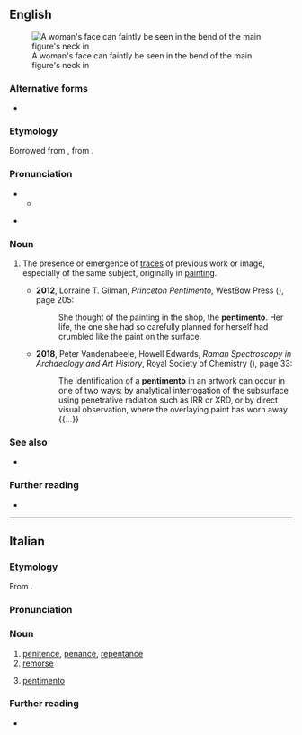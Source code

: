 ==English==
[[File:OldGuitaristLady.jpg|thumb|alt=A blue-tinted painting of a man's bent neck, with a faint image of a woman's face in its background|A woman's face can faintly be seen in the bend of the main figure's neck in ''{{w|The Old Guitarist}}'']]

===Alternative forms===
* {{l|en|pentiment}}

===Etymology===
Borrowed from {{bor|en|it|pentimento}}, from {{m|it|pentirsi|pentire|to regret}}.

===Pronunciation===
* {{IPA|en|/ˌpɛn.tɪˈmɛn.təʊ/}}
** {{audio|en|LL-Q1860 (eng)-Vealhurl-pentimento.wav |Audio (UK)}}

* {{rhymes|en|ɛntəʊ|s=4}}

===Noun===
{{en-noun|pentimenti}}

# {{lb|en|art}} The presence or emergence of [[trace]]s of previous work or image, especially of the same subject, originally in [[painting]].
#* '''2012''', Lorraine T. Gilman, ''Princeton Pentimento'', WestBow Press ({{ISBN|9781449761752}}), page 205:
#*: She thought of the painting in the shop, the '''pentimento'''. Her life, the one she had so carefully planned for herself had crumbled like the paint on the surface.
#* '''2018''', Peter Vandenabeele, Howell Edwards, ''Raman Spectroscopy in Archaeology and Art History'', Royal Society of Chemistry ({{ISBN|9781788011389}}), page 33:
#*: The identification of a '''pentimento''' in an artwork can occur in one of two ways: by analytical interrogation of the subsurface using penetrative radiation such as IRR or XRD, or by direct visual observation, where the overlaying paint has worn away {{...}}

===See also===
* {{l|en|palimpsest}}

===Further reading===
* {{pedia}}

----

==Italian==

===Etymology===
From {{af|it|pentirsi|alt1=pentire|-mento}}.

===Pronunciation===
{{it-pr|pentiménto}}

===Noun===
{{it-noun|m}}

# [[penitence]], [[penance]], [[repentance]]
# [[remorse]]
#: {{syn|it|rammarico|rimpianto|rincrescimento}}
# {{lb|it|arts}} [[#English|pentimento]]
#: {{syn|it|cambiamento|rifacimento}}

===Further reading===
* {{R:it:Trec}}